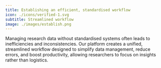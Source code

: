 ```yaml
---
title: Establishing an efficient, standardised workflow
icon: ./icons/verified-1.svg
subtitle: Streamlined workflow
image: ./images/establish.png
---
```


Managing research data without standardised systems often leads to inefficiencies and inconsistencies. Our platform creates a unified, streamlined workflow designed to simplify data management, reduce errors, and boost productivity, allowing researchers to focus on insights rather than logistics.